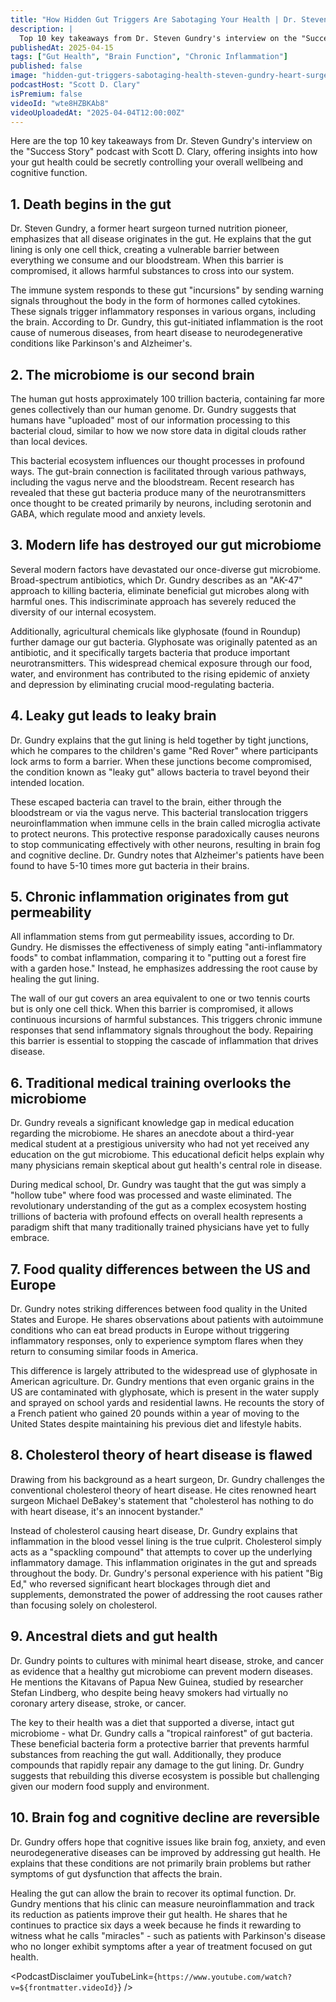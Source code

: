 ```yaml
---
title: "How Hidden Gut Triggers Are Sabotaging Your Health | Dr. Steven Gundry - Renowned Heart Surgeon"
description: |
  Top 10 key takeaways from Dr. Steven Gundry's interview on the "Success Story" podcast with Scott D. Clary, offering insights into how your gut health could be secretly controlling your overall wellbeing and cognitive function.
publishedAt: 2025-04-15
tags: ["Gut Health", "Brain Function", "Chronic Inflammation"]
published: false
image: "hidden-gut-triggers-sabotaging-health-steven-gundry-heart-surgeon.jpg"
podcastHost: "Scott D. Clary"
isPremium: false
videoId: "wte8HZBKAb8"
videoUploadedAt: "2025-04-04T12:00:00Z"
---
```



<PodcastSummaryPageLayout frontmatter={frontmatter}>

Here are the top 10 key takeaways from Dr. Steven Gundry's interview on the "Success Story" podcast with Scott D. Clary, offering insights into how your gut health could be secretly controlling your overall wellbeing and cognitive function.

## 1. Death begins in the gut

Dr. Steven Gundry, a former heart surgeon turned nutrition pioneer, emphasizes that all disease originates in the gut. He explains that the gut lining is only one cell thick, creating a vulnerable barrier between everything we consume and our bloodstream. When this barrier is compromised, it allows harmful substances to cross into our system.

The immune system responds to these gut "incursions" by sending warning signals throughout the body in the form of hormones called cytokines. These signals trigger inflammatory responses in various organs, including the brain. According to Dr. Gundry, this gut-initiated inflammation is the root cause of numerous diseases, from heart disease to neurodegenerative conditions like Parkinson's and Alzheimer's.

## 2. The microbiome is our second brain

The human gut hosts approximately 100 trillion bacteria, containing far more genes collectively than our human genome. Dr. Gundry suggests that humans have "uploaded" most of our information processing to this bacterial cloud, similar to how we now store data in digital clouds rather than local devices.

This bacterial ecosystem influences our thought processes in profound ways. The gut-brain connection is facilitated through various pathways, including the vagus nerve and the bloodstream. Recent research has revealed that these gut bacteria produce many of the neurotransmitters once thought to be created primarily by neurons, including serotonin and GABA, which regulate mood and anxiety levels.

## 3. Modern life has destroyed our gut microbiome

Several modern factors have devastated our once-diverse gut microbiome. Broad-spectrum antibiotics, which Dr. Gundry describes as an "AK-47" approach to killing bacteria, eliminate beneficial gut microbes along with harmful ones. This indiscriminate approach has severely reduced the diversity of our internal ecosystem.

Additionally, agricultural chemicals like glyphosate (found in Roundup) further damage our gut bacteria. Glyphosate was originally patented as an antibiotic, and it specifically targets bacteria that produce important neurotransmitters. This widespread chemical exposure through our food, water, and environment has contributed to the rising epidemic of anxiety and depression by eliminating crucial mood-regulating bacteria.

## 4. Leaky gut leads to leaky brain

Dr. Gundry explains that the gut lining is held together by tight junctions, which he compares to the children's game "Red Rover" where participants lock arms to form a barrier. When these junctions become compromised, the condition known as "leaky gut" allows bacteria to travel beyond their intended location.

These escaped bacteria can travel to the brain, either through the bloodstream or via the vagus nerve. This bacterial translocation triggers neuroinflammation when immune cells in the brain called microglia activate to protect neurons. This protective response paradoxically causes neurons to stop communicating effectively with other neurons, resulting in brain fog and cognitive decline. Dr. Gundry notes that Alzheimer's patients have been found to have 5-10 times more gut bacteria in their brains.

## 5. Chronic inflammation originates from gut permeability

All inflammation stems from gut permeability issues, according to Dr. Gundry. He dismisses the effectiveness of simply eating "anti-inflammatory foods" to combat inflammation, comparing it to "putting out a forest fire with a garden hose." Instead, he emphasizes addressing the root cause by healing the gut lining.

The wall of our gut covers an area equivalent to one or two tennis courts but is only one cell thick. When this barrier is compromised, it allows continuous incursions of harmful substances. This triggers chronic immune responses that send inflammatory signals throughout the body. Repairing this barrier is essential to stopping the cascade of inflammation that drives disease.

## 6. Traditional medical training overlooks the microbiome

Dr. Gundry reveals a significant knowledge gap in medical education regarding the microbiome. He shares an anecdote about a third-year medical student at a prestigious university who had not yet received any education on the gut microbiome. This educational deficit helps explain why many physicians remain skeptical about gut health's central role in disease.

During medical school, Dr. Gundry was taught that the gut was simply a "hollow tube" where food was processed and waste eliminated. The revolutionary understanding of the gut as a complex ecosystem hosting trillions of bacteria with profound effects on overall health represents a paradigm shift that many traditionally trained physicians have yet to fully embrace.

## 7. Food quality differences between the US and Europe

Dr. Gundry notes striking differences between food quality in the United States and Europe. He shares observations about patients with autoimmune conditions who can eat bread products in Europe without triggering inflammatory responses, only to experience symptom flares when they return to consuming similar foods in America.

This difference is largely attributed to the widespread use of glyphosate in American agriculture. Dr. Gundry mentions that even organic grains in the US are contaminated with glyphosate, which is present in the water supply and sprayed on school yards and residential lawns. He recounts the story of a French patient who gained 20 pounds within a year of moving to the United States despite maintaining his previous diet and lifestyle habits.

## 8. Cholesterol theory of heart disease is flawed

Drawing from his background as a heart surgeon, Dr. Gundry challenges the conventional cholesterol theory of heart disease. He cites renowned heart surgeon Michael DeBakey's statement that "cholesterol has nothing to do with heart disease, it's an innocent bystander."

Instead of cholesterol causing heart disease, Dr. Gundry explains that inflammation in the blood vessel lining is the true culprit. Cholesterol simply acts as a "spackling compound" that attempts to cover up the underlying inflammatory damage. This inflammation originates in the gut and spreads throughout the body. Dr. Gundry's personal experience with his patient "Big Ed," who reversed significant heart blockages through diet and supplements, demonstrated the power of addressing the root causes rather than focusing solely on cholesterol.

## 9. Ancestral diets and gut health

Dr. Gundry points to cultures with minimal heart disease, stroke, and cancer as evidence that a healthy gut microbiome can prevent modern diseases. He mentions the Kitavans of Papua New Guinea, studied by researcher Stefan Lindberg, who despite being heavy smokers had virtually no coronary artery disease, stroke, or cancer.

The key to their health was a diet that supported a diverse, intact gut microbiome - what Dr. Gundry calls a "tropical rainforest" of gut bacteria. These beneficial bacteria form a protective barrier that prevents harmful substances from reaching the gut wall. Additionally, they produce compounds that rapidly repair any damage to the gut lining. Dr. Gundry suggests that rebuilding this diverse ecosystem is possible but challenging given our modern food supply and environment.

## 10. Brain fog and cognitive decline are reversible

Dr. Gundry offers hope that cognitive issues like brain fog, anxiety, and even neurodegenerative diseases can be improved by addressing gut health. He explains that these conditions are not primarily brain problems but rather symptoms of gut dysfunction that affects the brain.

Healing the gut can allow the brain to recover its optimal function. Dr. Gundry mentions that his clinic can measure neuroinflammation and track its reduction as patients improve their gut health. He shares that he continues to practice six days a week because he finds it rewarding to witness what he calls "miracles" - such as patients with Parkinson's disease who no longer exhibit symptoms after a year of treatment focused on gut health.

<PodcastDisclaimer
  youTubeLink={`https://www.youtube.com/watch?v=${frontmatter.videoId}`}
/>

</PodcastSummaryPageLayout>
